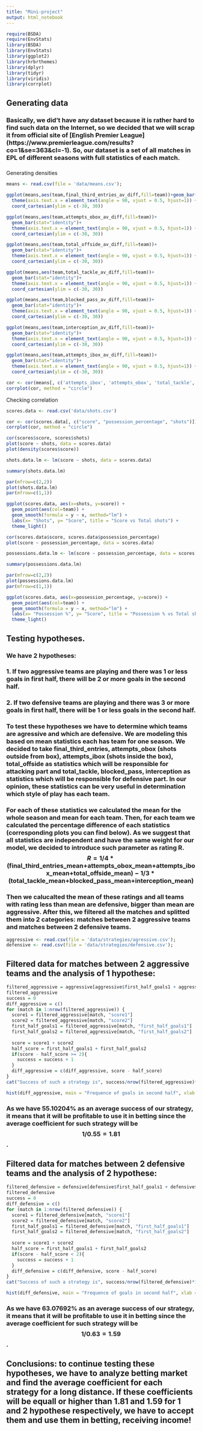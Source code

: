 ```yaml
---
title: "Mini-project"
output: html_notebook
---
```


```r
require(BSDA)
require(EnvStats)
library(BSDA)
library(EnvStats)
library(ggplot2)
library(hrbrthemes)
library(dplyr)
library(tidyr)
library(viridis)
library(corrplot)
```

## Generating data

### Basically, we did't have any dataset because it is rather hard to find such data on the Internet, so we decided that we will scrap it from official site of [English Premier League] (https://www.premierleague.com/results?co=1&se=363&cl=-1). So, our dataset is a set of all matches in EPL of different seasons with full statistics of each match.

### 

Generating densities

```r
means <- read.csv(file = 'data/means.csv');

ggplot(means,aes(team,final_third_entries_av_diff,fill=team))+geom_bar(stat="identity")+
  theme(axis.text.x = element_text(angle = 90, vjust = 0.5, hjust=1)) + 
  coord_cartesian(ylim = c(-30, 30))

ggplot(means,aes(team,attempts_obox_av_diff,fill=team))+
  geom_bar(stat="identity")+
  theme(axis.text.x = element_text(angle = 90, vjust = 0.5, hjust=1)) + 
  coord_cartesian(ylim = c(-30, 30))

ggplot(means,aes(team,total_offside_av_diff,fill=team))+
  geom_bar(stat="identity")+
  theme(axis.text.x = element_text(angle = 90, vjust = 0.5, hjust=1)) + 
  coord_cartesian(ylim = c(-30, 30))

ggplot(means,aes(team,total_tackle_av_diff,fill=team))+
  geom_bar(stat="identity")+
  theme(axis.text.x = element_text(angle = 90, vjust = 0.5, hjust=1)) + 
  coord_cartesian(ylim = c(-30, 30))

ggplot(means,aes(team,blocked_pass_av_diff,fill=team))+
  geom_bar(stat="identity")+
  theme(axis.text.x = element_text(angle = 90, vjust = 0.5, hjust=1)) + 
  coord_cartesian(ylim = c(-30, 30))

ggplot(means,aes(team,interception_av_diff,fill=team))+
  geom_bar(stat="identity")+
  theme(axis.text.x = element_text(angle = 90, vjust = 0.5, hjust=1)) + 
  coord_cartesian(ylim = c(-30, 30))

ggplot(means,aes(team,attempts_ibox_av_diff,fill=team))+
  geom_bar(stat="identity")+
  theme(axis.text.x = element_text(angle = 90, vjust = 0.5, hjust=1)) + 
  coord_cartesian(ylim = c(-30, 30))
```

```r
cor <- cor(means[, c('attempts_ibox', 'attempts_obox', 'total_tackle', 'finale.position', 'final_third_entries', 'total_offside', 'blocked_pass')])
corrplot(cor, method = "circle")
```


Checking correlation

```r
scores.data <- read.csv('data/shots.csv')

cor <- cor(scores.data[, c("score", "possession_percentage", "shots")])
corrplot(cor, method = "circle")
```

```r
cor(scores$score, scores$shots)
plot(score ~ shots, data = scores.data)
plot(density(scores$score))

shots.data.lm <- lm(score ~ shots, data = scores.data)

summary(shots.data.lm)
```
```r
par(mfrow=c(2,2))
plot(shots.data.lm)
par(mfrow=c(1,1))
```
```r
ggplot(scores.data, aes(x=shots, y=score)) +
  geom_point(aes(col=team)) +
  geom_smooth(formula = y ~ x, method="lm") +
  labs(x= "Shots", y= "Score", title = "Score vs Total shots") +
  theme_light()
```



```r
cor(scores.data$score, scores.data$possession_percentage)
plot(score ~ possession_percentage, data = scores.data)

possessions.data.lm <- lm(score ~ possession_percentage, data = scores.data)

summary(possessions.data.lm)
```

```r
par(mfrow=c(2,2))
plot(possessions.data.lm)
par(mfrow=c(1,1))
```

```r
ggplot(scores.data, aes(x=possession_percentage, y=score)) +
  geom_point(aes(col=team)) +
  geom_smooth(formula = y ~ x, method="lm") +
  labs(x= "Possession %", y= "Score", title = "Possession % vs Total shots") +
  theme_light()

```

## Testing hypotheses.

### We have 2 hypotheses:
### 1. If two aggressive teams are playing and there was 1 or less goals in first half, there will be 2 or more goals in the second half.
### 2. If two defensive teams are playing and there was 3 or more goals in first half, there will be 1 or less goals in the second half.

### To test these hypotheses we have to determine which teams are agressive and which are defensive. We are modeling this based on mean statistics each has team for one season. We decided to take **final_third_entries, attempts_obox (shots outside from box), attempts_ibox (shots inside the box), total_offside** as statistics which will be responsible for attacking part and **total_tackle, blocked_pass, interception** as statistics which will be responsible for defensive part. In our opinion, these statistics can be very useful in determination which style of play has each team.

### For each of these statistics we calculated the mean for the whole season and mean for each team. Then, for each team we calculated the percentage difference of each statistics (corresponding plots you can find below). As we suggest that all statistics are independent and have the same weight for our model, we decided to introduce such parameter as rating R. $$R = 1/4 *(\text{final_third_entries_mean+attempts_obox_mean+attempts_ibox_mean+total_offside_mean})-1/3*(\text{total_tackle_mean+blocked_pass_mean+interception_mean})$$

### Then we calucalted the mean of these ratings and all teams with rating less than mean are defensive, bigger than mean are aggressive. After this, we filtered all the matches and splitted them into 2 categories: **matches between 2 aggressive teams and matches between 2 defensive teams.**
```r
aggressive <- read.csv(file = 'data/strategies/agressive.csv');
defensive <- read.csv(file = 'data/strategies/defensive.csv');
```

## Filtered data for matches between 2 aggressive teams and the analysis of 1 hypothese:
```r

filtered_aggressive = aggressive[aggressive$first_half_goals1 + aggressive$first_half_goals2 < 2,]
filtered_aggressive
success = 0
diff_aggressive = c()
for (match in 1:nrow(filtered_aggressive)) {
  score1 = filtered_aggressive[match, "score1"]
  score2 = filtered_aggressive[match, "score2"]
  first_half_goals1 = filtered_aggressive[match, "first_half_goals1"]
  first_half_goals2 = filtered_aggressive[match, "first_half_goals2"]
  
  score = score1 + score2
  half_score = first_half_goals1 + first_half_goals2
  if(score - half_score >= 2){
    success = success + 1
  }
  diff_aggressive = c(diff_aggressive, score - half_score)
}
cat("Success of such a strategy is", success/nrow(filtered_aggressive)*100,"%")
```

```r
hist(diff_aggressive, main = "Frequence of goals in second half", xlab = "Number of goals in second half")
```

### As we have 55.10204% as an average success of our strategy, it means that it will be profitable to use it in betting since the average coefficient for such strategy will be $$1/0.55=1.81$$.

## Filtered data for matches between 2 defensive teams and the analysis of 2 hypothese:
```r

filtered_defensive = defensive[defensive$first_half_goals1 + defensive$first_half_goals2 > 2,]
filtered_defensive
success = 0
diff_defensive = c()
for (match in 1:nrow(filtered_defensive)) {
  score1 = filtered_defensive[match, "score1"]
  score2 = filtered_defensive[match, "score2"]
  first_half_goals1 = filtered_defensive[match, "first_half_goals1"]
  first_half_goals2 = filtered_defensive[match, "first_half_goals2"]
  
  score = score1 + score2
  half_score = first_half_goals1 + first_half_goals2
  if(score - half_score < 2){
    success = success + 1
  }
  diff_defensive = c(diff_defensive, score - half_score)
}
cat("Success of such a strategy is", success/nrow(filtered_defensive)*100,"%")
```

```r
hist(diff_defensive, main = "Frequence of goals in second half", xlab = "Number of goals in second half")
```
### As we have 63.07692% as an average success of our strategy, it means that it will be profitable to use it in betting since the average coefficient for such strategy will be $$1/0.63=1.59$$.

## Conclusions: to continue testing these hypotheses, we have to analyze betting market and find the average coefficient for each strategy for a long distance. If these coefficients will be equall or higher than $1.81$ and $1.59$ for 1 and 2 hypothese respectively, we have to accept them and use them in betting, receiving income!